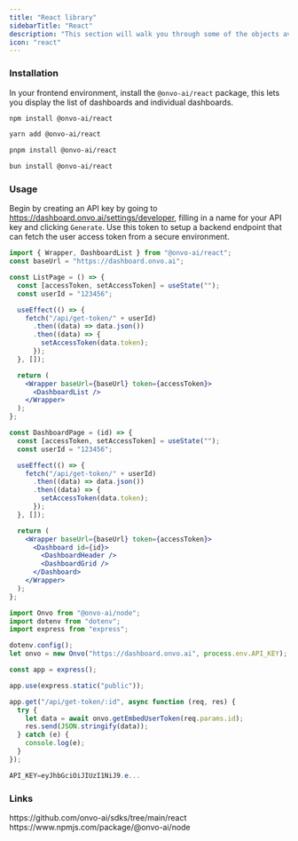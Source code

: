```yaml
---
title: "React library"
sidebarTitle: "React"
description: "This section will walk you through some of the objects available when using the Onvo AI platform"
icon: "react"
---
```


### Installation

In your frontend environment, install the `@onvo-ai/react` package, this lets you display the list of dashboards and individual dashboards.

<CodeGroup>

```bash npm
npm install @onvo-ai/react
```

```bash yarn
yarn add @onvo-ai/react
```

```bash pnpm
pnpm install @onvo-ai/react
```

```bash bun
bun install @onvo-ai/react
```

</CodeGroup>

### Usage

Begin by creating an API key by going to https://dashboard.onvo.ai/settings/developer, filling in a name for your API key and clicking `Generate`. Use this token to setup a backend endpoint that can fetch the user access token from a secure environment.

<CodeGroup>

```jsx app.tsx
import { Wrapper, DashboardList } from "@onvo-ai/react";
const baseUrl = "https://dashboard.onvo.ai";

const ListPage = () => {
  const [accessToken, setAccessToken] = useState("");
  const userId = "123456";

  useEffect(() => {
    fetch("/api/get-token/" + userId)
      .then((data) => data.json())
      .then((data) => {
        setAccessToken(data.token);
      });
  }, []);

  return (
    <Wrapper baseUrl={baseUrl} token={accessToken}>
      <DashboardList />
    </Wrapper>
  );
};

const DashboardPage = (id) => {
  const [accessToken, setAccessToken] = useState("");
  const userId = "123456";

  useEffect(() => {
    fetch("/api/get-token/" + userId)
      .then((data) => data.json())
      .then((data) => {
        setAccessToken(data.token);
      });
  }, []);

  return (
    <Wrapper baseUrl={baseUrl} token={accessToken}>
      <Dashboard id={id}>
        <DashboardHeader />
        <DashboardGrid />
      </Dashboard>
    </Wrapper>
  );
};
```

```javascript backend.js
import Onvo from "@onvo-ai/node";
import dotenv from "dotenv";
import express from "express";

dotenv.config();
let onvo = new Onvo("https://dashboard.onvo.ai", process.env.API_KEY);

const app = express();

app.use(express.static("public"));

app.get("/api/get-token/:id", async function (req, res) {
  try {
    let data = await onvo.getEmbedUserToken(req.params.id);
    res.send(JSON.stringify(data));
  } catch (e) {
    console.log(e);
  }
});
```

```PowerShell .env
API_KEY=eyJhbGciOiJIUzI1NiJ9.e...
```

</CodeGroup>

### Links

<CardGroup cols={2}>
  <Card title="Github" icon="github">
    https://github.com/onvo-ai/sdks/tree/main/react
  </Card>
  <Card title="NPM" icon="npm">
    https://www.npmjs.com/package/@onvo-ai/node
  </Card>
</CardGroup>
